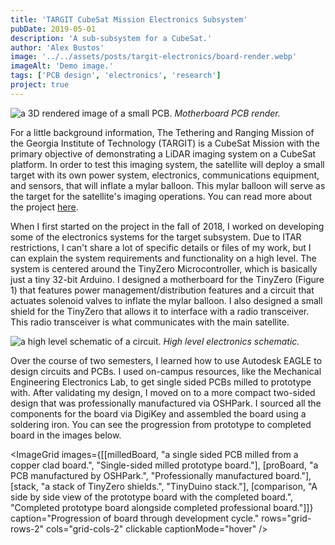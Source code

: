 ```yaml
---
title: 'TARGIT CubeSat Mission Electronics Subsystem'
pubDate: 2019-05-01
description: 'A sub-subsystem for a CubeSat.'
author: 'Alex Bustos'
image: '../../assets/posts/targit-electronics/board-render.webp'
imageAlt: 'Demo image.'
tags: ['PCB design', 'electronics', 'research']
project: true
---
```


![a 3D rendered image of a small PCB.](../../assets/posts/targit-electronics/board-render.webp)
_Motherboard PCB render._

For a little background information, The Tethering and Ranging Mission of the Georgia Institute of Technology (TARGIT) is a CubeSat Mission with the primary objective of demonstrating a LiDAR imaging system on a CubeSat platform. In order to test this imaging system, the satellite will deploy a small target with its own power system, electronics, communications equipment, and sensors, that will inflate a mylar balloon. This mylar balloon will serve as the target for the satellite's imaging operations. You can read more about the project [here](https://bgunter.gatech.edu/research/targit).

When I first started on the project in the fall of 2018, I worked on developing some of the electronics systems for the target subsystem. Due to ITAR restrictions, I can't share a lot of specific details or files of my work, but I can explain the system requirements and functionality on a high level. The system is centered around the TinyZero Microcontroller, which is basically just a tiny 32-bit Arduino. I designed a motherboard for the TinyZero (Figure 1) that features power management/distribution features and a circuit that actuates solenoid valves to inflate the mylar balloon. I also designed a small shield for the TinyZero that allows it to interface with a radio transceiver. This radio transceiver is what communicates with the main satellite.

![a high level schematic of a circuit.](../../assets/posts/targit-electronics/schematic.webp)
_High level electronics schematic._

Over the course of two semesters, I learned how to use Autodesk EAGLE to design circuits and PCBs. I used on-campus resources, like the Mechanical Engineering Electronics Lab, to get single sided PCBs milled to prototype with. After validating my design, I moved on to a more compact two-sided design that was professionally manufactured via OSHPark. I sourced all the components for the board via DigiKey and assembled the board using a soldering iron. You can see the progression from prototype to completed board in the images below.

<ImageGrid
    images={[[milledBoard, "a single sided PCB milled from a copper clad board.", "Single-sided milled prototype board."], [proBoard, "a PCB manufactured by OSHPark.", "Professionally manufactured board."], [stack, "a stack of TinyZero shields.", "TinyDuino stack."], [comparison, "A side by side view of the prototype board with the completed board.", "Completed prototype board alongside completed professional board."]]}
    caption="Progression of board through development cycle."
    rows="grid-rows-2"
    cols="grid-cols-2"
    clickable
    captionMode="hover"
/>
